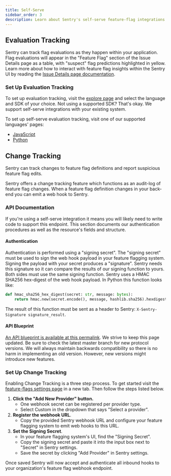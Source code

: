 ```yaml
---
title: Self-Serve
sidebar_order: 3
description: Learn about Sentry's self-serve feature-flag integrations.
---
```


## Evaluation Tracking

Sentry can track flag evaluations as they happen within your application.  Flag evaluations will appear in the "Feature Flag" section of the Issue Details page as a table, with "suspect" flag predictions highlighted in yellow. Learn more about how to interact with feature flag insights within the Sentry UI by reading the [Issue Details page documentation](/product/issues/issue-details/#feature-flags).

### Set Up Evaluation Tracking

To set up evaluation tracking, visit the [explore page](/product/explore/feature-flags/) and select the language and SDK of your choice. Not using a supported SDK? That's okay. We support self-serve integrations with your existing system.

To set up self-serve evaluation tracking, visit one of our supported languages' pages:
* [JavaScript](/platforms/javascript/configuration/integrations/self-serve/)
* [Python](/platforms/python/integrations/feature-flags/self-serve/)

## Change Tracking

Sentry can track changes to feature flag definitions and report suspicious feature flag edits.

Sentry offers a change tracking feature which functions as an audit-log of feature flag changes. When a feature flag definition changes in your back-end you can emit a web hook to Sentry.

### API Documentation

If you're using a self-serve integration it means you will likely need to write code to support this endpoint. This section documents our authentication procedures as well as the resource's fields and structure.

#### Authentication

Authentication is performed using a "signing secret". The "signing secret" must be used to sign the web hook payload in your feature flagging system. Signing the payload with your secret produces a "signature". Sentry needs this signature so it can compare the results of our signing function to yours. Both sides must use the same signing function. Sentry uses a HMAC SHA256 hex-digest of the web hook payload. In Python this function looks like:

```python
def hmac_sha256_hex_digest(secret: str, message: bytes):
    return hmac.new(secret.encode(), message, hashlib.sha256).hexdigest()
```

The result of this function must be sent as a header to Sentry: `X-Sentry-Signature signature_result`.

#### API Blueprint

[An API blueprint is available at this permalink](https://github.com/getsentry/sentry/blob/ed324708947ca26392d6579ed76b93fc94a61ab6/src/sentry/flags/docs/api.md#create-generic-flag-log-post). We strive to keep this page updated. Be sure to check the latest master branch for new protocol versions. We will always maintain backwards compatibility so there is no harm in implementing an old version. However, new versions might introduce new features.

### Set Up Change Tracking

Enabling Change Tracking is a three step process. To get started visit the [feature-flags settings page](https://sentry.io/orgredirect/organizations/:orgslug/settings/feature-flags) in a new tab. Then follow the steps listed below.

1. **Click the "Add New Provider" button.**
    - One webhook secret can be registered per provider type.
    - Select Custom in the dropdown that says "Select a provider".
2. **Register the webhook URL**.
    - Copy the provided Sentry webhook URL and configure your feature flagging system to emit web hooks to this URL.
3. **Set the Signing Secret**.
    - In your feature flagging system's UI, find the "Signing Secret".
    - Copy the signing secret and paste it into the input box next to "Secret" in Sentry settings.
    - Save the secret by clicking "Add Provider" in Sentry settings.

Once saved Sentry will now accept and authenticate all inbound hooks to your organization's feature flag webhook endpoint.
